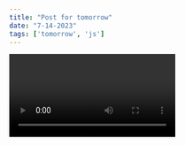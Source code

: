 ```yaml
---
title: "Post for tomorrow"
date: "7-14-2023"
tags: ['tomorrow', 'js']
---
```


<Video id="6ih_3m_UPKg" />

### 29/9/2022

-  memo: là HOC (higher Order Component) Use to memoized (ghi nhớ) value, the component only re-render when one of its props update, avoid re-render compt while don't change its props/ unnecessary;
   Syntax: export default memo(component)

-  UseCallback: Use to memoizied callback function, this only run when one of its deps update

-  Dùng useCallback kết hợp với useMemo: Truyền hàm cho component dưới dạng prop thì dùng useCallback lúc đó có tác dụng luôn ghi nhớ giá trị của callback function truyền vào + useMemo giúp cho componet không bị re-render lại vì lúc này prop không thay đôi

-  useImperativeHandle: dùng để export method của element do mình định nghĩa ra ngoài, thay vì export tất cả methob của element đó
   forwardRef: dùng để truyền ref từ component cha cho component con,

### update thứ 5 30/10/2023

-  sửa config isUser = true
-  Thêm chức năng like

### update chủ nhật 4/6/2023

-  Thêm biến môi trường phải restart server

### update thứ 3 6/6 2023

-  Infinity scroll bằng interSectionObserve

### update thứ 6 9/6/2023

-  Chinh css để tua video, chỉnh âm lượng dẽ hơn

### update thứ 7 10/6/2023

-  Đưa các hàm xử lí qua PlayerItem, để cho video không bị render lại nhiều lần
-  Sửa css PlayerItem
-  Thêm skeleton loading
-  Issue lỗi skeleton loading khi load thêm video

### update thứ 4 21/6/2023

- Màn hình chính sẽ tự cập nhật để  hiển thị được video hiện tại
- Đồng bộ thời gian video ở màn hình chính và video trong modal

### update thứ 6 23/6/2023

- Lăn chuột để chuyển video

### update cn 2/7/2023

- cập nhật time mỗi 500ms
- Đổi logic play video khi into view
